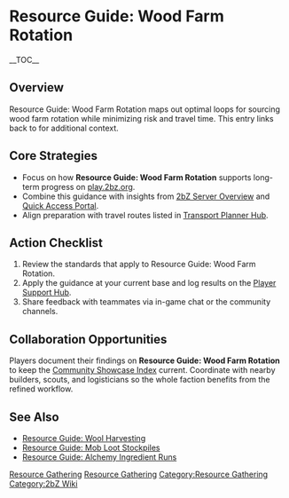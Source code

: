 {{Short description|Resource Guide: Wood Farm Rotation maps out optimal loops for sourcing wood farm rotation while minimizing risk and travel time}}
= Resource Guide: Wood Farm Rotation =
{{2bZ Navbox}}
__TOC__

== Overview ==
Resource Guide: Wood Farm Rotation maps out optimal loops for sourcing wood farm rotation
while minimizing risk and travel time. This entry links back to [[Category:Resource
Gathering|Resource Gathering]] for additional context.

== Core Strategies ==
* Focus on how '''Resource Guide: Wood Farm Rotation''' supports long-term progress on [[play.2bz.org]].
* Combine this guidance with insights from [[2bZ Server Overview]] and [[Quick Access Portal]].
* Align preparation with travel routes listed in [[Transport Planner Hub]].

== Action Checklist ==
# Review the [[Category:Resource Gathering|Resource Gathering]] standards that apply to Resource Guide: Wood Farm Rotation.
# Apply the guidance at your current base and log results on the [[Player Support Hub]].
# Share feedback with teammates via in-game chat or the community channels.

== Collaboration Opportunities ==
Players document their findings on '''Resource Guide: Wood Farm Rotation''' to keep the
[[Community Showcase Index]] current. Coordinate with nearby builders, scouts, and
logisticians so the whole faction benefits from the refined workflow.

== See Also ==
* [[Resource Guide: Wool Harvesting]]
* [[Resource Guide: Mob Loot Stockpiles]]
* [[Resource Guide: Alchemy Ingredient Runs]]

[[Category:Resource Gathering]]
[[Category:2bZ Wiki]]
